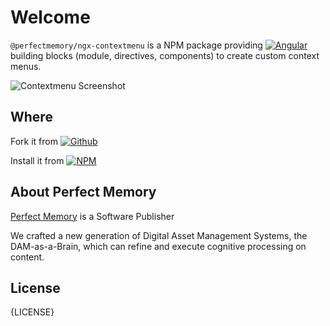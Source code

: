 
<Meta title="Context Menu/Introduction" />

# Welcome

`@perfectmemory/ngx-contextmenu` is a NPM package providing [![Angular](https://img.shields.io/badge/Angular-B52E31?logo=angular)](https://angular.io/) building blocks (module, directives, components) to create custom context menus.

![Contextmenu Screenshot](assets/contextmenu.png)

## Where

Fork it from [![Github](https://img.shields.io/badge/Github-1A1F23?logo=github)](https://github.com/PerfectMemory/ngx-contextmenu)

Install it from [![NPM](https://img.shields.io/badge/NPM-D70012?logo=npm)](https://www.npmjs.com/package/@perfectmemory/ngx-contextmenu)

## About Perfect Memory

[Perfect Memory](https://www.perfect-memory.com/) is a Software Publisher

We crafted a new generation of Digital Asset Management Systems, the DAM-as-a-Brain, which can refine and execute cognitive processing on content.

## License

<Markdown>{LICENSE}</Markdown>
